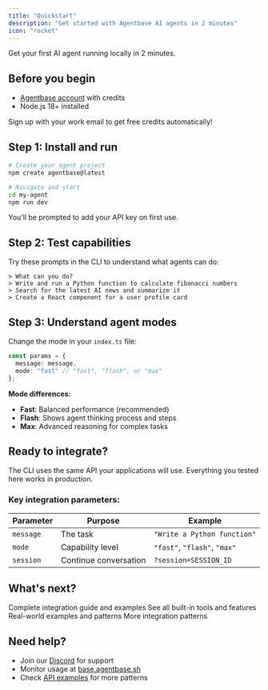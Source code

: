 ```yaml
---
title: "Quickstart"
description: "Get started with Agentbase AI agents in 2 minutes"
icon: "rocket"
---
```


Get your first AI agent running locally in 2 minutes.

## Before you begin

* [Agentbase account](https://base.agentbase.sh/sign-up) with credits
* Node.js 18+ installed

<Tip>Sign up with your work email to get free credits automatically!</Tip>

## Step 1: Install and run

```bash
# Create your agent project
npm create agentbase@latest

# Navigate and start
cd my-agent
npm run dev
```

You'll be prompted to add your API key on first use.

## Step 2: Test capabilities

Try these prompts in the CLI to understand what agents can do:

```
> What can you do?
> Write and run a Python function to calculate fibonacci numbers
> Search for the latest AI news and summarize it
> Create a React component for a user profile card
```

## Step 3: Understand agent modes

Change the mode in your `index.ts` file:

```typescript
const params = { 
  message: message,
  mode: "fast" // "fast", "flash", or "max"
};
```

**Mode differences:**
- **Fast**: Balanced performance (recommended)
- **Flash**: Shows agent thinking process and steps
- **Max**: Advanced reasoning for complex tasks

## Ready to integrate?

The CLI uses the same API your applications will use. Everything you tested here works in production.

### Key integration parameters:

| Parameter | Purpose | Example |
|-----------|---------|---------|
| `message` | The task | `"Write a Python function"` |
| `mode` | Capability level | `"fast"`, `"flash"`, `"max"` |
| `session` | Continue conversation | `?session=SESSION_ID` |

## What's next?

<CardGroup cols={2}>
  <Card title="API Reference" icon="code" href="/api/run-agent">
    Complete integration guide and examples
  </Card>
  
  <Card title="Built-in Tools" icon="tools" href="/build/tools">
    See all built-in tools and features
  </Card>
  
  <Card title="Common Use Cases" icon="lightbulb" href="/getting-started/common-use-cases">
    Real-world examples and patterns
  </Card>
  
  <Card title="API Examples" icon="book" href="/api/example">
    More integration patterns
  </Card>
</CardGroup>

## Need help?

- Join our [Discord](https://discord.com/invite/KFtqf7j9fs) for support
- Monitor usage at [base.agentbase.sh](https://base.agentbase.sh)
- Check [API examples](/api/example) for more patterns